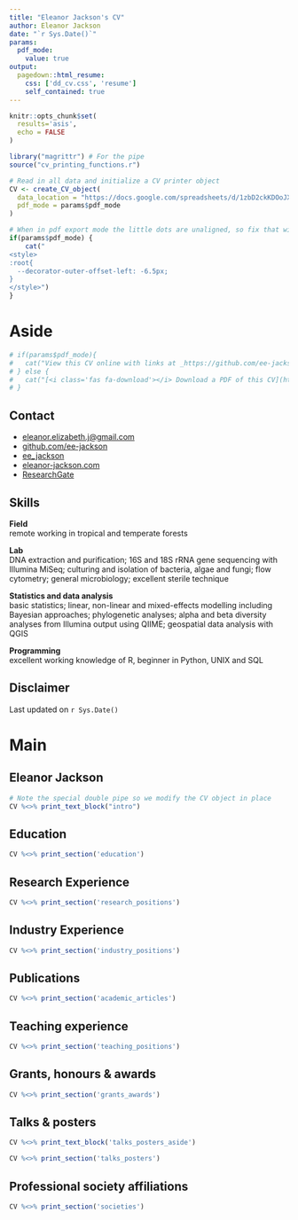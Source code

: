 ```yaml
---
title: "Eleanor Jackson's CV"
author: Eleanor Jackson
date: "`r Sys.Date()`"
params:
  pdf_mode:
    value: true
output:
  pagedown::html_resume:
    css: ['dd_cv.css', 'resume']
    self_contained: true
---
```


```r
knitr::opts_chunk$set(
  results='asis', 
  echo = FALSE
)

library("magrittr") # For the pipe
source("cv_printing_functions.r")

# Read in all data and initialize a CV printer object
CV <- create_CV_object(
  data_location = "https://docs.google.com/spreadsheets/d/1zbD2ckKDOoJX7OmeNlZuqa2tnPQmH0-7o9QqjL6n9tU/edit#gid=917338460",  
  pdf_mode = params$pdf_mode
)

```


```r
# When in pdf export mode the little dots are unaligned, so fix that with some conditional CSS.
if(params$pdf_mode) {
    cat("
<style>
:root{
  --decorator-outer-offset-left: -6.5px;
}
</style>")
}
```


Aside
================================================================================

```r
# if(params$pdf_mode){
#   cat("View this CV online with links at _https://github.com/ee-jackson/cv_")
# } else {
#   cat("[<i class='fas fa-download'></i> Download a PDF of this CV](https://github.com/ee-jackson/cv.pdf)")
# }
```

Contact {#contact}
--------------------------------------------------------------------------------
- <i class="fa fa-envelope"></i> [eleanor.elizabeth.j@gmail.com](mailto:eleanor.elizabeth.j@gmail.com)
- <i class="fa fa-github"></i> [github.com/ee-jackson](https://github.com/ee-jackson)
- <i class="fa fa-twitter"></i> [ee_jackson](https://twitter.com/ee_jackson)
- <i class="fa fa-link"></i> [eleanor-jackson.com](http://eleanor-jackson.com/)
- <i class="fa fa-user"></i> [ResearchGate](https://www.researchgate.net/profile/Eleanor-Jackson-3)

Skills {#skills}
--------------------------------------------------------------------------------

**Field**\
remote working in tropical and temperate forests

**Lab**\
DNA extraction and purification; 16S and 18S rRNA gene sequencing with Illumina MiSeq; culturing and isolation of bacteria, algae and fungi; flow cytometry; general microbiology; excellent sterile technique

**Statistics and data analysis**\
basic statistics; linear, non-linear and mixed-effects modelling including Bayesian approaches; phylogenetic analyses; alpha and beta diversity analyses from Illumina output using QIIME; geospatial data analysis with QGIS

**Programming**\
excellent working knowledge of R, beginner in Python, UNIX and SQL

Disclaimer {#disclaimer}
--------------------------------------------------------------------------------

<!-- Made with the R package [**pagedown**](https://github.com/rstudio/pagedown).  -->

<!-- The source code is available [on github.com/ee-jackson/cv](https://github.com/ee-jackson/cv). -->

Last updated on `r Sys.Date()`



Main
================================================================================

Eleanor Jackson {#title}
--------------------------------------------------------------------------------

```r
# Note the special double pipe so we modify the CV object in place
CV %<>% print_text_block("intro") 
```



Education {data-icon=graduation-cap data-concise=true}
--------------------------------------------------------------------------------

```r
CV %<>% print_section('education')
```



Research Experience {data-icon=flask}
--------------------------------------------------------------------------------

```r
CV %<>% print_section('research_positions')
```



Industry Experience {data-icon=briefcase}
--------------------------------------------------------------------------------

```r
CV %<>% print_section('industry_positions')
```



Publications {data-icon=book}
--------------------------------------------------------------------------------

```r
CV %<>% print_section('academic_articles')
```



Teaching experience {data-icon=chalkboard-teacher}
--------------------------------------------------------------------------------

```r
CV %<>% print_section('teaching_positions')
```



Grants, honours & awards {data-icon=trophy}
--------------------------------------------------------------------------------

```r
CV %<>% print_section('grants_awards')
```



Talks & posters  {data-icon=line-chart}
--------------------------------------------------------------------------------

::: aside
```r
CV %<>% print_text_block('talks_posters_aside')
```
:::

```r
CV %<>% print_section('talks_posters')
```



Professional society affiliations {data-icon=id-card-o}
--------------------------------------------------------------------------------

```r
CV %<>% print_section('societies')
```
